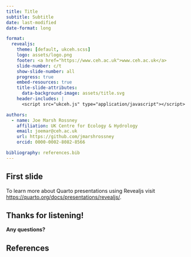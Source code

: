 ```yaml
---
title: Title
subtitle: Subtitle
date: last-modified
date-format: long

format:
  revealjs:
    theme: [default, ukceh.scss]
    logo: assets/logo.png
    footer: <a href="https://www.ceh.ac.uk">www.ceh.ac.uk</a>
    slide-number: c/t
    show-slide-number: all
    progress: true
    embed-resources: true
    title-slide-attributes:
      data-background-image: assets/title.svg
    header-includes: |
      <script src="ukceh.js" type="application/javascript"></script>

authors:
  - name: Joe Marsh Rossney
    affiliation: UK Centre for Ecology & Hydrology
    email: joemar@ceh.ac.uk
    url: https://github.com/jmarshrossney
    orcid: 0000-0002-8082-8566

bibliography: references.bib
---
```


## First slide

To learn more about Quarto presentations using Revealjs visit <https://quarto.org/docs/presentations/revealjs/>.


## Thanks for listening! { .no-logo .no-footer .closing-slide .center background-image="assets/closing.svg"}

**Any questions?**


## References {.smaller .scrollable}

